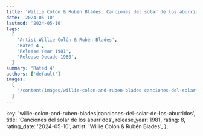 ```yaml
---
title: 'Willie Colón & Rubén Blades: Canciones del solar de los aburridos (1981)'
date: '2024-05-10'
lastmod: '2024-05-10'
tags:
  [
    'Artist Willie Colón & Rubén Blades',
    'Rated 4',
    'Release Year 1981',
    'Release Decade 1980',
  ]
summary: 'Rated 4'
authors: ['default']
images:
  [
    '/content/images/willie-colon-and-ruben-blades|canciones-del-solar-de-los-aburridos.jpg',
  ]
---
```


  key: 'willie-colon-and-ruben-blades|canciones-del-solar-de-los-aburridos',
  title: 'Canciones del solar de los aburridos',
  release_year: 1981,
  rating: 8,
  rating_date: '2024-05-10',
  artist: 'Willie Colón & Rubén Blades',
};

<MusicRating data={data} />
